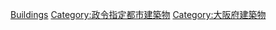 {{Commons category|Buildings in Osaka}}

{{DEFAULTSORT:Osaka}}
[[Category:大阪市|Buildings]]
[[Category:政令指定都市建築物|Category:政令指定都市建築物]]
[[Category:大阪府建築物|Category:大阪府建築物]]